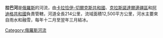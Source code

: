 {{Unreferenced|time=2017-08-05T07:51:49+00:00}}
'''拉巴河'''是[[俄羅斯|俄羅斯]]的河流，由[[卡拉恰伊-切爾克斯共和國|卡拉恰伊-切爾克斯共和國]]、[[克拉斯諾達爾邊疆區|克拉斯諾達爾邊疆區]]和[[阿迪格共和國|阿迪格共和國]]負責管轄，河道全長214公里，流域面積12,500平方公里，河水主要來自雨水和融雪，每年十二月至翌年三月結冰。

{{Russia-geo-stub}}
[[Category:俄羅斯河流|Category:俄羅斯河流]]